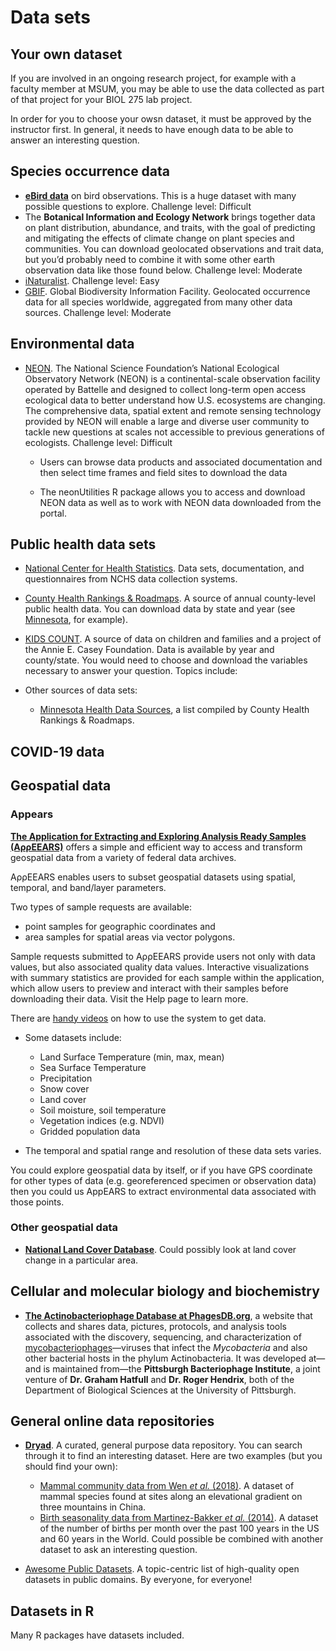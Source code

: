 # Data sets

## Your own dataset

If you are involved in an ongoing research project, for example with a faculty member at MSUM, you may be able to use the data collected as part of that project for your BIOL 275 lab project.

In order for you to choose your owsn dataset, it must be approved by the instructor first. In general, it needs to have enough data to be able to answer an interesting question.

## Species occurrence data

-   [**eBird data**](https://ebird.org/science) on bird observations. This is a huge dataset with many possible questions to explore. Challenge level: Difficult
-   The **Botanical Information and Ecology Network** brings together data on plant distribution, abundance, and traits, with the goal of predicting and mitigating the effects of climate change on plant species and communities. You can download geolocated observations and trait data, but you'd probably need to combine it with some other earth observation data like those found below. Challenge level: Moderate
-   [iNaturalist](https://www.inaturalist.org/). Challenge level: Easy
-   [GBIF](https://www.gbif.org/). Global Biodiversity Information Facility. Geolocated occurrence data for all species worldwide, aggregated from many other data sources. Challenge level: Moderate

## Environmental data

-   [NEON](https://www.neonscience.org/data). The National Science Foundation's National Ecological Observatory Network (NEON) is a continental-scale observation facility operated by Battelle and designed to collect long-term open access ecological data to better understand how U.S. ecosystems are changing. The comprehensive data, spatial extent and remote sensing technology provided by NEON will enable a large and diverse user community to tackle new questions at scales not accessible to previous generations of ecologists. Challenge level: Difficult

    -   Users can browse data products and associated documentation and then select time frames and field sites to download the data

    -   The neonUtilities R package allows you to access and download NEON data as well as to work with NEON data downloaded from the portal.

## Public health data sets

-   [National Center for Health Statistics](https://www.cdc.gov/nchs/data_access/ftp_data.htm). Data sets, documentation, and questionnaires from NCHS data collection systems.

-   [County Health Rankings & Roadmaps](http://www.countyhealthrankings.org/). A source of annual county-level public health data. You can download data by state and year (see [Minnesota](http://www.countyhealthrankings.org/app/minnesota/2017/downloads), for example).

-   [KIDS COUNT](http://datacenter.kidscount.org/). A source of data on children and families and a project of the Annie E. Casey Foundation. Data is available by year and county/state. You would need to choose and download the variables necessary to answer your question. Topics include:

-   Other sources of data sets:

    -   [Minnesota Health Data Sources](http://www.countyhealthrankings.org/using-the-rankings-data/finding-more-data/minnesota), a list compiled by County Health Rankings & Roadmaps.

## COVID-19 data

## Geospatial data

### Appears

[**The Application for Extracting and Exploring Analysis Ready Samples (AρρEEARS)**](https://lpdaacsvc.cr.usgs.gov/appeears/) offers a simple and efficient way to access and transform geospatial data from a variety of federal data archives.

AρρEEARS enables users to subset geospatial datasets using spatial, temporal, and band/layer parameters.

Two types of sample requests are available:

-   point samples for geographic coordinates and
-   area samples for spatial areas via vector polygons.

Sample requests submitted to AρρEEARS provide users not only with data values, but also associated quality data values. Interactive visualizations with summary statistics are provided for each sample within the application, which allow users to preview and interact with their samples before downloading their data. Visit the Help page to learn more.

There are [handy videos](https://www.youtube.com/watch?v=thRApFufBq8) on how to use the system to get data.

-   Some datasets include:

    -   Land Surface Temperature (min, max, mean)
    -   Sea Surface Temperature
    -   Precipitation
    -   Snow cover
    -   Land cover
    -   Soil moisture, soil temperature
    -   Vegetation indices (e.g. NDVI)
    -   Gridded population data

-   The temporal and spatial range and resolution of these data sets varies.

You could explore geospatial data by itself, or if you have GPS coordinate for other types of data (e.g. georeferenced specimen or observation data) then you could us AppEARS to extract environmental data associated with those points.

### Other geospatial data

-   [**National Land Cover Database**](https://www.mrlc.gov/finddata.php). Could possibly look at land cover change in a particular area.

## Cellular and molecular biology and biochemistry

-   [**The Actinobacteriophage Database at PhagesDB.org**](https://phagesdb.org/), a website that collects and shares data, pictures, protocols, and analysis tools associated with the discovery, sequencing, and characterization of [mycobacteriophages](https://phagesdb.org/glossary/#Mycobacteriophage)---viruses that infect the *Mycobacteria* and also other bacterial hosts in the phylum Actinobacteria. It was developed at---and is maintained from---the **Pittsburgh Bacteriophage Institute**, a joint venture of **Dr. Graham Hatfull** and **Dr. Roger Hendrix**, both of the Department of Biological Sciences at the University of Pittsburgh.

## General online data repositories

-   [**Dryad**](http://datadryad.org/). A curated, general purpose data repository. You can search through it to find an interesting dataset. Here are two examples (but you should find your own):

    -   [Mammal community data from Wen *et al.* (2018)](http://hdl.handle.net/10255/dryad.170813). A dataset of mammal species found at sites along an elevational gradient on three mountains in China.
    -   [Birth seasonality data from Martinez-Bakker *et al.* (2014)](http://hdl.handle.net/10255/dryad.170822). A dataset of the number of births per month over the past 100 years in the US and 60 years in the World. Could possible be combined with another dataset to ask an interesting question.

-   [Awesome Public Datasets](https://github.com/awesomedata/awesome-public-datasets). A topic-centric list of high-quality open datasets in public domains. By everyone, for everyone!

## Datasets in R

Many R packages have datasets included.
